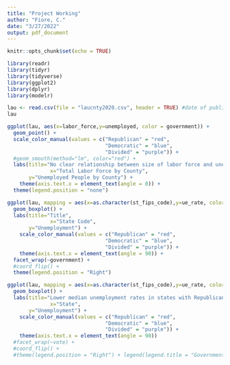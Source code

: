 ---
title: "Project Working"
author: "Fiore, C."
date: "3/27/2022"
output: pdf_document
---

```{r setup, include=FALSE}
knitr::opts_chunk$set(echo = TRUE)
```



```{r, message=FALSE}
library(readr)
library(tidyr)
library(tidyverse)
library(ggplot2)
library(dplyr)
library(modelr)
```



```{r}
lau <- read.csv(file = "laucnty2020.csv", header = TRUE) #date of publication 2 MAR 2022
lau
```
```{r,message=FALSE}
ggplot(lau, aes(x=labor_force,y=unemployed, color = government)) +
  geom_point() +   
  scale_color_manual(values = c("Republican" = "red",
                                "Democratic" = "blue",
                                "Divided" = "purple")) +
  #geom_smooth(method="lm", color="red") +
  labs(title="No clear relationship between size of labor force and unemployment",
              x="Total Labor Force by County", 
       y="Unemployed People by County") +
    theme(axis.text.x = element_text(angle = 0)) +
  theme(legend.position = "none")
```
```{r}
ggplot(lau, mapping = aes(x=as.character(st_fips_code),y=ue_rate, color = government)) +
  geom_boxplot() +
  labs(title="Title",
              x="State Code", 
       y="Unemployment") +
    scale_color_manual(values = c("Republican" = "red",
                                "Democratic" = "blue",
                                "Divided" = "purple")) +
    theme(axis.text.x = element_text(angle = 90)) +
  facet_wrap(~government) +
  #coord_flip() +
  theme(legend.position = "Right")
```

```{r}
ggplot(lau, mapping = aes(x=as.character(st_fips_code),y=ue_rate, color = government)) +
  geom_boxplot() +
  labs(title="Lower median unemployment rates in states with Republican-controlled governments",
              x="State", 
       y="Unemployment") +
    scale_color_manual(values = c("Republican" = "red",
                                "Democratic" = "blue",
                                "Divided" = "purple")) +
    theme(axis.text.x = element_text(angle = 90)) 
  #facet_wrap(~vote) +
  #coord_flip() +
  #theme(legend.position = "Right") + legend(legend.title = "Government")
```








